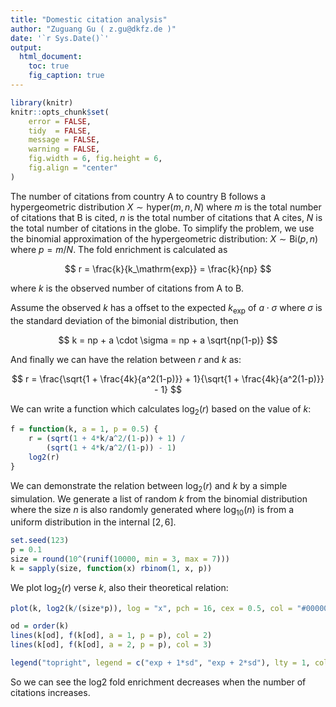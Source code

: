 ```yaml
---
title: "Domestic citation analysis"
author: "Zuguang Gu ( z.gu@dkfz.de )"
date: '`r Sys.Date()`'
output: 
  html_document:
    toc: true
    fig_caption: true
---
```


```r
library(knitr)
knitr::opts_chunk$set(
    error = FALSE,
    tidy  = FALSE,
    message = FALSE,
    warning = FALSE,
    fig.width = 6, fig.height = 6,
    fig.align = "center"
)
```


The number of citations from country A to country B follows a hypergeometric distribution $X \sim \mathrm{hyper}(m, n, N)$
where $m$ is the total number of citations that B is cited, $n$ is the total number of citations that A cites, $N$ is the
total number of citations in the globe. To simplify the problem, we use the binomial approximation of the hypergeometric 
distribution: $X \sim \mathrm{Bi}(p, n)$ where $p = m/N$. The fold enrichment is calculated as


$$
r = \frac{k}{k_\mathrm{exp}} = \frac{k}{np}
$$

where $k$ is the observed number of citations from A to B.

Assume the observed $k$ has a offset to the expected $k_\mathrm{exp}$ of $a \cdot \sigma$ where $\sigma$ is the standard deviation
of the bimonial distribution, then

$$
k = np + a \cdot \sigma = np + a \sqrt{np(1-p)}
$$

And finally we can have the relation between $r$ and $k$ as:

$$
r = \frac{\sqrt{1 + \frac{4k}{a^2(1-p)}} + 1}{\sqrt{1 + \frac{4k}{a^2(1-p)}} - 1}
$$

We can write a function which calculates $\log_2(r)$ based on the value of $k$:

```r
f = function(k, a = 1, p = 0.5) {
    r = (sqrt(1 + 4*k/a^2/(1-p)) + 1) /
        (sqrt(1 + 4*k/a^2/(1-p)) - 1)
    log2(r)
}
```

We can demonstrate the relation between $\log_2(r)$ and $k$ by a simple simulation. We generate a list of random $k$
from the binomial distribution where the size $n$ is also randomly generated where $\log_{10}(n)$ is from a uniform
distribution in the internal $[2, 6]$.


```r
set.seed(123)
p = 0.1
size = round(10^(runif(10000, min = 3, max = 7)))
k = sapply(size, function(x) rbinom(1, x, p))
```

We plot $\log_2(r)$ verse $k$, also their theoretical relation:

```r
plot(k, log2(k/(size*p)), log = "x", pch = 16, cex = 0.5, col = "#00000080")

od = order(k)
lines(k[od], f(k[od], a = 1, p = p), col = 2)
lines(k[od], f(k[od], a = 2, p = p), col = 3)

legend("topright", legend = c("exp + 1*sd", "exp + 2*sd"), lty = 1, col = 2:3)
```

So we can see the log2 fold enrichment decreases when the number of citations increases.

<br>
<br>
<br>
<br>
<br>
<br>
<br>




